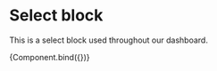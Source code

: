 
<Meta title="Elements/Select block" component={SelectBlock} />

# Select block

This is a select block used throughout our dashboard.


<Canvas>
  <Story
    name="Select block"
    args={{
      color: "#838C97",
      text: "I am hot",
      colorBorder: "#e1e6ea",
    }}>
    {Component.bind({})}
  </Story>
</Canvas>
